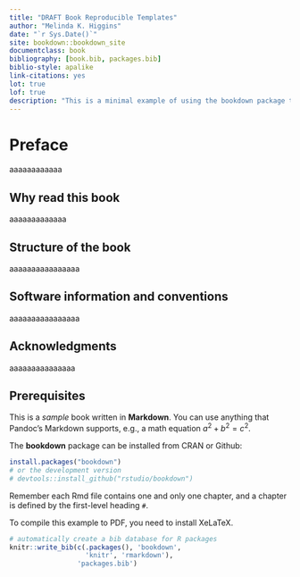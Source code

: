 ```yaml
--- 
title: "DRAFT Book Reproducible Templates"
author: "Melinda K. Higgins"
date: "`r Sys.Date()`"
site: bookdown::bookdown_site
documentclass: book
bibliography: [book.bib, packages.bib]
biblio-style: apalike
link-citations: yes
lot: true
lof: true
description: "This is a minimal example of using the bookdown package to write a book. The output format for this example is bookdown::gitbook."
---
```


# Preface {-}

aaaaaaaaaaaa

## Why read this book {-}

aaaaaaaaaaaaa

## Structure of the book {-}

aaaaaaaaaaaaaaaa

## Software information and conventions {-}

aaaaaaaaaaaaaaaa

## Acknowledgments {-}

aaaaaaaaaaaaaaa

## Prerequisites {-}

This is a _sample_ book written in **Markdown**. You can use anything that Pandoc's Markdown supports, e.g., a math equation $a^2 + b^2 = c^2$.

The **bookdown** package can be installed from CRAN or Github:

```r
install.packages("bookdown")
# or the development version
# devtools::install_github("rstudio/bookdown")
```

Remember each Rmd file contains one and only one chapter, and a chapter is defined by the first-level heading `#`.

To compile this example to PDF, you need to install XeLaTeX.

```r
# automatically create a bib database for R packages
knitr::write_bib(c(.packages(), 'bookdown', 
                   'knitr', 'rmarkdown'), 
                 'packages.bib')
```
